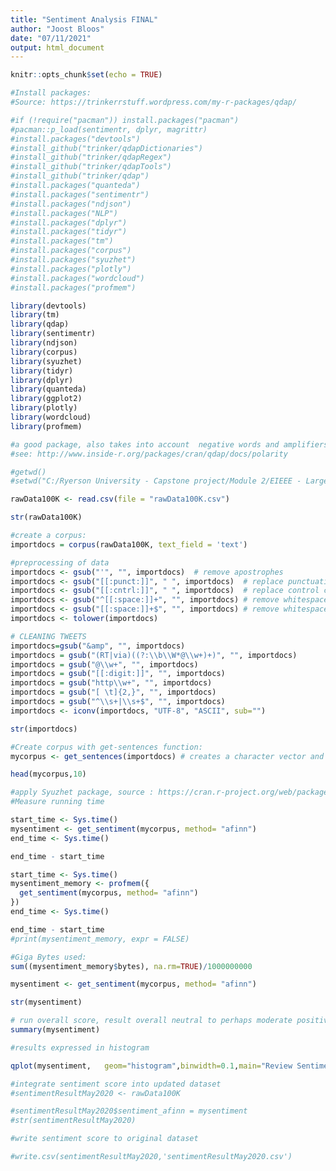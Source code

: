 ---
title: "Sentiment Analysis FINAL"
author: "Joost Bloos"
date: "07/11/2021"
output: html_document
---

```{r setup, include=FALSE}
knitr::opts_chunk$set(echo = TRUE)
```

```{r}
#Install packages:
#Source: https://trinkerrstuff.wordpress.com/my-r-packages/qdap/

#if (!require("pacman")) install.packages("pacman")
#pacman::p_load(sentimentr, dplyr, magrittr)
#install.packages("devtools")
#install_github("trinker/qdapDictionaries")
#install_github("trinker/qdapRegex")
#install_github("trinker/qdapTools")
#install_github("trinker/qdap")
#install.packages("quanteda")
#install.packages("sentimentr")
#install.packages("ndjson")
#install.packages("NLP")
#install.packages("dplyr")
#install.packages("tidyr")
#install.packages("tm")
#install.packages("corpus")
#install.packages("syuzhet")
#install.packages("plotly")
#install.packages("wordcloud")
#install.packages("profmem")

```


```{r}
library(devtools)
library(tm)
library(qdap)
library(sentimentr)
library(ndjson)
library(corpus)
library(syuzhet)
library(tidyr)
library(dplyr)
library(quanteda)
library(ggplot2)
library(plotly)
library(wordcloud)
library(profmem)

#a good package, also takes into account  negative words and amplifiers
#see: http://www.inside-r.org/packages/cran/qdap/docs/polarity
```

```{r}
#getwd()
#setwd("C:/Ryerson University - Capstone project/Module 2/EIEEE - Large dataset/Combined")
```

```{r}
rawData100K <- read.csv(file = "rawData100K.csv")

str(rawData100K)
```

```{r}
#create a corpus:
importdocs = corpus(rawData100K, text_field = 'text')
```

```{r}
#preprocessing of data
importdocs <- gsub("'", "", importdocs)  # remove apostrophes
importdocs <- gsub("[[:punct:]]", " ", importdocs)  # replace punctuation with space
importdocs <- gsub("[[:cntrl:]]", " ", importdocs)  # replace control characters with space
importdocs <- gsub("^[[:space:]]+", "", importdocs) # remove whitespace at beginning of documents
importdocs <- gsub("[[:space:]]+$", "", importdocs) # remove whitespace at end of documents
importdocs <- tolower(importdocs)

# CLEANING TWEETS
importdocs=gsub("&amp", "", importdocs)
importdocs = gsub("(RT|via)((?:\\b\\W*@\\w+)+)", "", importdocs)
importdocs = gsub("@\\w+", "", importdocs)
importdocs = gsub("[[:digit:]]", "", importdocs)
importdocs = gsub("http\\w+", "", importdocs)
importdocs = gsub("[ \t]{2,}", "", importdocs)
importdocs = gsub("^\\s+|\\s+$", "", importdocs)
importdocs <- iconv(importdocs, "UTF-8", "ASCII", sub="")

str(importdocs)
```


```{r}
#Create corpus with get-sentences function:
mycorpus <- get_sentences(importdocs) # creates a character vector and tokenize by sentence

head(mycorpus,10)
```



```{r}
#apply Syuzhet package, source : https://cran.r-project.org/web/packages/syuzhet/vignettes/syuzhet-vignette.html
#Measure running time

start_time <- Sys.time()
mysentiment <- get_sentiment(mycorpus, method= "afinn")
end_time <- Sys.time()

end_time - start_time


```


```{r}

start_time <- Sys.time()
mysentiment_memory <- profmem({
  get_sentiment(mycorpus, method= "afinn")
})
end_time <- Sys.time()

end_time - start_time
#print(mysentiment_memory, expr = FALSE)

#Giga Bytes used:
sum((mysentiment_memory$bytes), na.rm=TRUE)/1000000000 

```

```{r}
mysentiment <- get_sentiment(mycorpus, method= "afinn")

str(mysentiment)
```

```{r}
# run overall score, result overall neutral to perhaps moderate positive
summary(mysentiment)
```

```{r}
#results expressed in histogram

qplot(mysentiment,   geom="histogram",binwidth=0.1,main="Review Sentiment Histogram - (afinn)")
```



```{r}
#integrate sentiment score into updated dataset
#sentimentResultMay2020 <- rawData100K

#sentimentResultMay2020$sentiment_afinn = mysentiment
#str(sentimentResultMay2020)
```

```{r}
#write sentiment score to original dataset

#write.csv(sentimentResultMay2020,'sentimentResultMay2020.csv')
```



